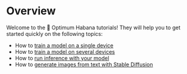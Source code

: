 <!---
Copyright 2022 The HuggingFace Team. All rights reserved.

Licensed under the Apache License, Version 2.0 (the "License");
you may not use this file except in compliance with the License.
You may obtain a copy of the License at

    http://www.apache.org/licenses/LICENSE-2.0

Unless required by applicable law or agreed to in writing, software
distributed under the License is distributed on an "AS IS" BASIS,
WITHOUT WARRANTIES OR CONDITIONS OF ANY KIND, either express or implied.
See the License for the specific language governing permissions and
limitations under the License.
-->

# Overview

Welcome to the 🤗 Optimum Habana tutorials!
They will help you to get started quickly on the following topics:
- How to [train a model on a single device](./single_hpu)
- How to [train a model on several devices](./distributed)
- How to [run inference with your model](./inference)
- How to [generate images from text with Stable Diffusion](./stable_diffusion)
